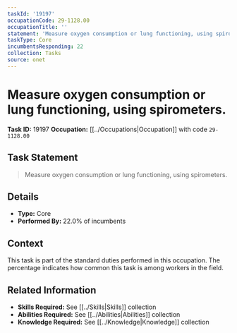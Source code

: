 ```yaml
---
taskId: '19197'
occupationCode: 29-1128.00
occupationTitle: ''
statement: 'Measure oxygen consumption or lung functioning, using spirometers.'
taskType: Core
incumbentsResponding: 22
collection: Tasks
source: onet
---
```

# Measure oxygen consumption or lung functioning, using spirometers.

**Task ID:** 19197
**Occupation:** [[../Occupations|Occupation]] with code `29-1128.00`

## Task Statement

> Measure oxygen consumption or lung functioning, using spirometers.

## Details

- **Type:** Core
- **Performed By:** 22.0% of incumbents

## Context

This task is part of the standard duties performed in this occupation. The percentage indicates how common this task is among workers in the field.

## Related Information

- **Skills Required:** See [[../Skills|Skills]] collection
- **Abilities Required:** See [[../Abilities|Abilities]] collection
- **Knowledge Required:** See [[../Knowledge|Knowledge]] collection
